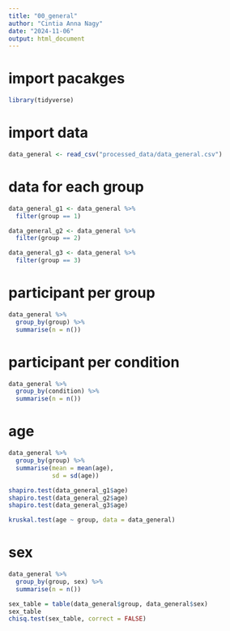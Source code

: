 ```yaml
---
title: "00_general"
author: "Cintia Anna Nagy"
date: "2024-11-06"
output: html_document
---
```

# import pacakges

```r
library(tidyverse)
```

# import data
 
```r
data_general <- read_csv("processed_data/data_general.csv")
```
# data for each group

```r
data_general_g1 <- data_general %>% 
  filter(group == 1)

data_general_g2 <- data_general %>% 
  filter(group == 2)

data_general_g3 <- data_general %>% 
  filter(group == 3)
```

# participant per group

```r
data_general %>%
  group_by(group) %>% 
  summarise(n = n())
```

# participant per condition

```r
data_general %>% 
  group_by(condition) %>% 
  summarise(n = n())
```

# age

```r
data_general %>% 
  group_by(group) %>% 
  summarise(mean = mean(age),
            sd = sd(age))
```

```r
shapiro.test(data_general_g1$age)
shapiro.test(data_general_g2$age)
shapiro.test(data_general_g3$age)
```

```r
kruskal.test(age ~ group, data = data_general)
```


# sex

```r
data_general %>% 
  group_by(group, sex) %>% 
  summarise(n = n())
```


```r
sex_table = table(data_general$group, data_general$sex)
sex_table
chisq.test(sex_table, correct = FALSE)
```